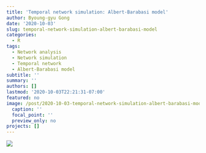 ```yaml
---
title: 'Temporal network simulation: Albert-Barabasi model'
author: Byoung-gyu Gong
date: '2020-10-03'
slug: temporal-network-simulation-albert-barabasi-model
categories:
  - R
tags:
  - Network analysis
  - Network simulation
  - Temporal network
  - Albert-Barabasi model
subtitle: ''
summary: ''
authors: []
lastmod: '2020-10-03T22:21:31-07:00'
featured: no
image: /post/2020-10-03-temporal-network-simulation-albert-barabasi-model.en_files/example961.png
  caption: ''
  focal_point: ''
  preview_only: no
projects: []
---
```


![](/post/2020-10-03-temporal-network-simulation-albert-barabasi-model.en_files/example961.png)


